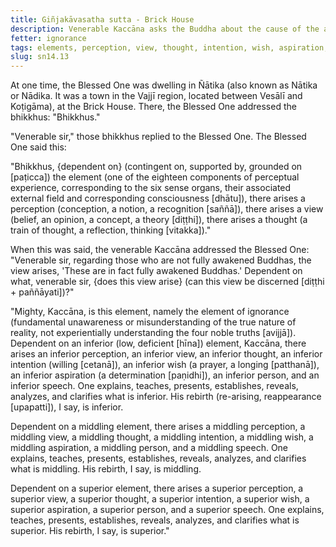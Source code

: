 ```yaml
---
title: Giñjakāvasatha sutta - Brick House
description: Venerable Kaccāna asks the Buddha about the cause of the arising of the view regarding those who are not fully awakened Buddhas that they are in fact fully awakened Buddhas.
fetter: ignorance
tags: elements, perception, view, thought, intention, wish, aspiration, speech, rebirth, sn, sn12-21, sn14
slug: sn14.13
---
```


At one time, the Blessed One was dwelling in Ñātika (also known as Nātika or Nādika. It was a town in the Vajjī region, located between Vesālī and Koṭigāma), at the Brick House. There, the Blessed One addressed the bhikkhus: "Bhikkhus."

"Venerable sir," those bhikkhus replied to the Blessed One. The Blessed One said this:

"Bhikkhus, \{dependent on} (contingent on, supported by, grounded on [paṭicca]) the element (one of the eighteen components of perceptual experience, corresponding to the six sense organs, their associated external field and corresponding consciousness [dhātu]), there arises a perception (conception, a notion, a recognition [saññā]), there arises a view (belief, an opinion, a concept, a theory [diṭṭhi]), there arises a thought (a train of thought, a reflection, thinking [vitakka])."

When this was said, the venerable Kaccāna addressed the Blessed One: "Venerable sir, regarding those who are not fully awakened Buddhas, the view arises, 'These are in fact fully awakened Buddhas.' Dependent on what, venerable sir, \{does this view arise} (can this view be discerned [diṭṭhi + paññāyati])?"

"Mighty, Kaccāna, is this element, namely the element of ignorance (fundamental unawareness or misunderstanding of the true nature of reality, not experientially understanding the four noble truths [avijjā]). Dependent on an inferior (low, deficient [hīna]) element, Kaccāna, there arises an inferior perception, an inferior view, an inferior thought, an inferior intention (willing [cetanā]), an inferior wish (a prayer, a longing [patthanā]), an inferior aspiration (a determination [paṇidhi]), an inferior person, and an inferior speech. One explains, teaches, presents, establishes, reveals, analyzes, and clarifies what is inferior. His rebirth (re-arising, reappearance [upapatti]), I say, is inferior.

Dependent on a middling element, there arises a middling perception, a middling view, a middling thought, a middling intention, a middling wish, a middling aspiration, a middling person, and a middling speech. One explains, teaches, presents, establishes, reveals, analyzes, and clarifies what is middling. His rebirth, I say, is middling.

Dependent on a superior element, there arises a superior perception, a superior view, a superior thought, a superior intention, a superior wish, a superior aspiration, a superior person, and a superior speech. One explains, teaches, presents, establishes, reveals, analyzes, and clarifies what is superior. His rebirth, I say, is superior."